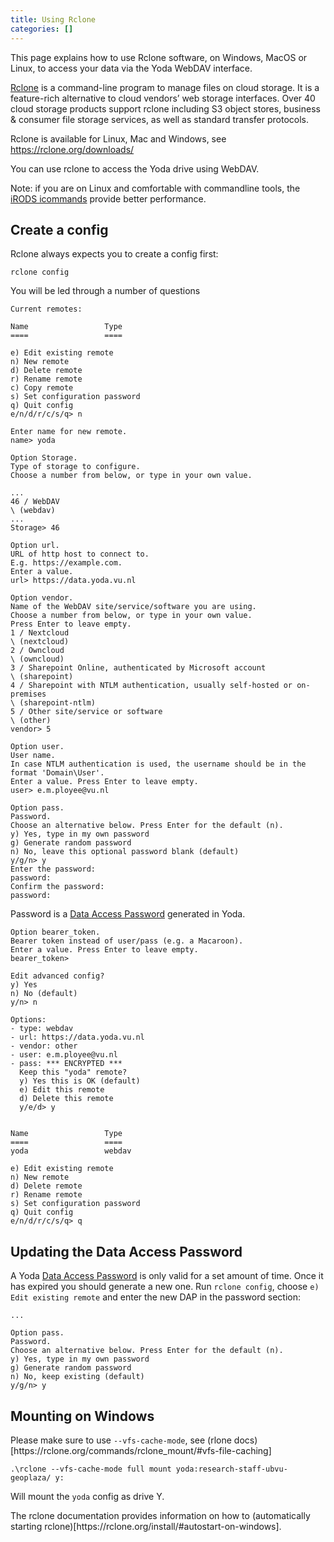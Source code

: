 ```yaml
---
title: Using Rclone
categories: []
---
```


This page explains how to use Rclone software, on Windows, MacOS or Linux, to access your data via the Yoda WebDAV interface. 

[Rclone](https://rclone.org/) is a command-line program to manage files on cloud storage. 
It is a feature-rich alternative to cloud vendors' web storage interfaces. 
Over 40 cloud storage products support rclone including S3 object stores, business & consumer file storage services, 
as well as standard transfer protocols.

Rclone is available for Linux, Mac and Windows, see [https://rclone.org/downloads/](https://rclone.org/downloads/) 

You can use rclone to access the Yoda drive using WebDAV.

Note: if you are on Linux and comfortable with commandline tools, the [iRODS icommands](./yoda_using_icommands.qmd) provide better performance.

## Create a config
Rclone always expects you to create a config first:
```
rclone config
```
You will be led through a number of questions
```
Current remotes:

Name                 Type
====                 ====

e) Edit existing remote
n) New remote
d) Delete remote
r) Rename remote
c) Copy remote
s) Set configuration password
q) Quit config
e/n/d/r/c/s/q> n

Enter name for new remote.
name> yoda
```
```
Option Storage.
Type of storage to configure.
Choose a number from below, or type in your own value.

...
46 / WebDAV
\ (webdav)
...
Storage> 46
```
```
Option url.
URL of http host to connect to.
E.g. https://example.com.
Enter a value.
url> https://data.yoda.vu.nl
```
```
Option vendor.
Name of the WebDAV site/service/software you are using.
Choose a number from below, or type in your own value.
Press Enter to leave empty.
1 / Nextcloud
\ (nextcloud)
2 / Owncloud
\ (owncloud)
3 / Sharepoint Online, authenticated by Microsoft account
\ (sharepoint)
4 / Sharepoint with NTLM authentication, usually self-hosted or on-premises
\ (sharepoint-ntlm)
5 / Other site/service or software
\ (other)
vendor> 5
```
```
Option user.
User name.
In case NTLM authentication is used, the username should be in the format 'Domain\User'.
Enter a value. Press Enter to leave empty.
user> e.m.ployee@vu.nl
```
```
Option pass.
Password.
Choose an alternative below. Press Enter for the default (n).
y) Yes, type in my own password
g) Generate random password
n) No, leave this optional password blank (default)
y/g/n> y
Enter the password:
password:
Confirm the password:
password:
```
Password is a [Data Access Password](./yoda_dap.qmd) generated in Yoda.
```
Option bearer_token.
Bearer token instead of user/pass (e.g. a Macaroon).
Enter a value. Press Enter to leave empty.
bearer_token>

Edit advanced config?
y) Yes
n) No (default)
y/n> n
```
```
Options:
- type: webdav
- url: https://data.yoda.vu.nl
- vendor: other
- user: e.m.ployee@vu.nl
- pass: *** ENCRYPTED ***
  Keep this "yoda" remote?
  y) Yes this is OK (default)
  e) Edit this remote
  d) Delete this remote
  y/e/d> y


Name                 Type
====                 ====
yoda                 webdav

e) Edit existing remote
n) New remote
d) Delete remote
r) Rename remote
s) Set configuration password
q) Quit config
e/n/d/r/c/s/q> q
```

## Updating the Data Access Password
A Yoda [Data Access Password](./yoda_dap.qmd) is only valid for a set amount of time. Once it has expired you should generate a new one. Run `rclone config`, choose `e) Edit existing remote` and enter the new DAP in the password section:
```
...

Option pass.
Password.
Choose an alternative below. Press Enter for the default (n).
y) Yes, type in my own password
g) Generate random password
n) No, keep existing (default)
y/g/n> y
```

## Mounting on Windows
Please make sure to use `--vfs-cache-mode`, see (rlone docs)[https://rclone.org/commands/rclone_mount/#vfs-file-caching]

```
.\rclone --vfs-cache-mode full mount yoda:research-staff-ubvu-geoplaza/ y:
```
Will mount the `yoda` config as drive Y.

The rclone documentation provides information on how to (automatically starting rclone)[https://rclone.org/install/#autostart-on-windows].
